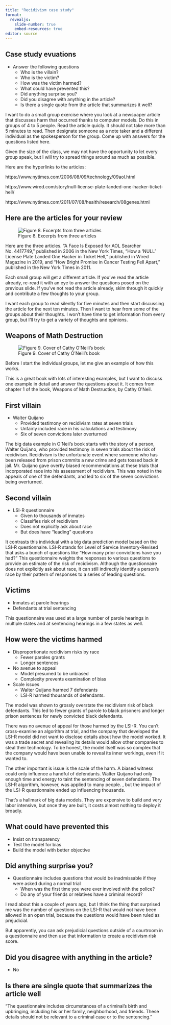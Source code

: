 ```yaml
---
title: "Recidivism case study"
format: 
  revealjs:
    slide-number: true
    embed-resources: true
editor: source
---
```


## Case study evuations

-   Answer the following questions
    -   Who is the villain?
    -   Who is the victim?
    -   How was the victim harmed?
    -   What could have prevented this?
    -   Did anything surprise you?
    -   Did you disagree with anything in the article?
    -   Is there a single quote from the article that summarizes it well?
  
::: notes

I want to do a small group exercise where you look at a newspaper article that discusses harm that occurred thanks to computer models. Do this in groups of 4 to 5 people. Read the article quicly. It should not take more than 5 minutes to read. Then designate someone as a note taker and a different individual as the spokesperson for the group. Come up with answers for the questions listed here.

Given the size of the class, we may not have the opportunity to let every group speak, but I will try to spread things around as much as possible.

Here are the hyperlinks to the articles:

https://www.nytimes.com/2006/08/09/technology/09aol.html

https://www.wired.com/story/null-license-plate-landed-one-hacker-ticket-hell/

https://www.nytimes.com/2011/07/08/health/research/08genes.html

:::

## Here are the articles for your review

![Figure 8. Excerpts from three articles](http://www.pmean.com/new-images/21/dark-side-08.png)

::: notes

Here are the three articles. "A Face Is Exposed for AOL Searcher No. 4417749," published in 2006 in the New York Times, "How a 'NULL' License Plate Landed One Hacker in Ticket Hell," published in Wired Magazine in 2019, and "How Bright Promise in Cancer Testing Fell Apart," published in the New York Times in 2011.

Each small group will get a different article. If you've read the article already, re-read it with an eye to answer the questions posed on the previous slide. If you've not read the article already, skim through it quickly and contribute a few thoughts to your group.

I want each group to read silently for five minutes and then start discussing the article for the next ten minutes. Then I want to hear from some of the groups about their thoughts. I won't have time to get information from every group, but I'll try to get a variety of thoughts and opinions.

:::

## Weapons of Math Destruction

![Figure 9. Cover of Cathy O'Neill's book](http://www.pmean.com/new-images/21/dark-side-06.png)

::: notes

Before I start the individual groups, let me give an example of how this works.

This is a great book with lots of interesting examples, but I want to discuss one example in detail and answer the questions about it. It comes from chapter 1 of the book, Weapons of Math Destruction, by Cathy O'Neil.

:::

## First villain

-   Walter Quijano
    -   Provided testimony on recidivism rates at seven trials
    -   Unfairly included race in his calculations and testimony
    -   Six of seven convictions later overturned
  
::: notes
The big data example in O'Neil's book starts with the story of a person, Walter Quijano, who provided testimony in seven trials about the risk of recidivism. Recidivism is the unfortunate event where someone who has been released from prison commits a new crime and gets tossed back in jail. Mr. Quijano gave overtly biased recommendations at these trials that incorporated race into his assessment of recidivism. This was noted in the appeals of one of the defendants, and led to six of the seven convictions being overturned.
:::
  
## Second villain  
  
-   LSI-R questionnaire
    -   Given to thousands of inmates
    -   Classifies risk of recidivism
    -   Does not explicitly ask about race
    -   But does have "leading" questions
  
::: notes

It contrasts this individual with a big data prediction model based on the LSI-R questionnaire. LSI-R stands for Level of Service Inventory-Revised that asks a bunch of questions like "How many prior convictions have you had?" This questionnaire weights the responses to various questions to provide an estimate of the risk of recidivism. Although the questionnaire does not explicitly ask about race, it can still indirectly identify a person's race by their pattern of responses to a series of leading questions.

:::

## Victims

-   Inmates at parole hearings
-   Defendants at trial sentencing

::: notes

This questionnaire was used at a large number of parole hearings in multiple states and at sentencing hearings in a few states as well.

:::

## How were the victims harmed

-   Disproportionate recidivism risks by race
    -   Fewer paroles grants
    -   Longer sentences
-   No avenue to appeal
    -   Model presumed to be unbiased
    -   Complexity prevents examination of bias
-   Scale issues
    -   Walter Quijano harmed 7 defendants
    -   LSI-R harmed thousands of defendants.

::: notes
The model was shown to grossly overstate the recidivism risk of black defendants. This led to fewer grants of parole to black prisoners and longer prison sentences for newly convicted black defendants.

There was no avenue of appeal for those harmed by the LSI-R. You can't cross-examine an algorithm at trial, and the company that developed the LSI-R model did not want to disclose details about how the model worked. It was a trade secret and revealing its details would allow other companies to steal their technology. To be honest, the model itself was so complex that the company would have been unable to reveal its inner workings, even if it wanted to.

The other important is issue is the scale of the harm. A biased witness could only influence a handful of defendants. Walter Quijano had only enough time and energy to taint the sentencing of seven defendants. The LSI-R algorithm, however, was applied to many people. , but the impact of the LSI-R questionnaire ended up influencing thousands.

That's a hallmark of big data models. They are expensive to build and very labor intensive, but once they are built, it costs almost nothing to deploy it broadly.
:::
  
## What could have prevented this

-   Insist on transparency
-   Test the model for bias
-   Build the model with better objective

## Did anything surprise you?

-   Questionnaire includes questions that would be inadmissable if they were asked during a normal trial
    -   When was the first time you were ever involved with the police?
    -   Do any of your friends or relatives have a criminal record?

::: notes

I read about this a couple of years ago, but I think the thing that surprised me was the number of questions on the LSI-R that would not have been allowed in an open trial, because the questions would have been ruled as prejudicial.

But apparently, you can ask prejudicial questions outside of a courtroom in a questionnaire and then use that information to create a recidivism risk score.

:::

## Did you disagree with anything in the article?

-   No

## Is there are single quote that summarizes the article well

"The questionnaire includes circumstances of a criminal's birth and upbringing, including his or her family, neighborhood, and friends. These details should not be relevant to a criminal case or to the sentencing."

